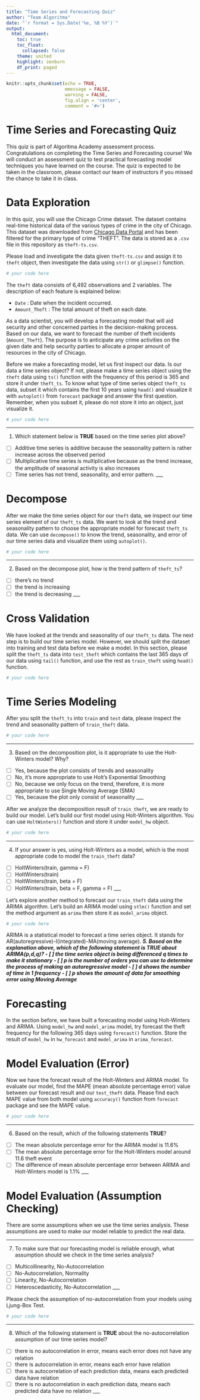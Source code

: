 ```yaml
---
title: "Time Series and Forecasting Quiz"
author: "Team Algoritma"
date: "`r format = Sys.Date('%e, %B %Y')`"
output: 
  html_document:
    toc: true
    toc_float:
      collapsed: false
    theme: united
    highlight: zenburn
    df_print: paged
---
```


```r
knitr::opts_chunk$set(echo = TRUE,
                      mmessage = FALSE,
                      warning = FALSE,
                      fig.align = 'center',
                      comment = '#>')
```

# Time Series and Forecasting Quiz

This quiz is part of Algoritma Academy assessment process. Congratulations on completing the Time Series and Forecasting course! We will conduct an assessment quiz to test practical forecasting model techniques you have learned on the course. The quiz is expected to be taken in the classroom, please contact our team of instructors if you missed the chance to take it in class.

# Data Exploration

In this quiz, you will use the Chicago Crime dataset. The dataset contains real-time historical data of the various types of crime in the city of Chicago. This dataset was downloaded from [Chicago Data Portal](https://data.cityofchicago.org/Public-Safety/Crimes-2001-to-present/ijzp-q8t2) and has been filtered for the primary type of crime "THEFT". The data is stored as a `.csv` file in this repository as `theft-ts.csv`.

Please load and investigate the data given `theft-ts.csv` and assign it to `theft` object, then investigate the data using `str()` or `glimpse()` function.

```r
# your code here

```

The `theft` data consists of 6,492 observations and 2 variables. The description of each feature is explained below:

* `Date` : Date when the incident occurred.
* `Amount_Theft` : The total amount of theft on each date.

As a data scientist, you will develop a forecasting model that will aid security and other concerned parties in the decision-making process. Based on our data, we want to forecast the number of theft incidents (`Amount_Theft`). The purpose is to anticipate any crime activities on the given date and help security parties to allocate a proper amount of resources in the city of Chicago. 

Before we make a forecasting model, let us first inspect our data. Is our data a time series object? If not, please make a time series object using the `theft` data using `ts()` function with the frequency of this period is 365 and store it under `theft_ts`. To know what type of time series object `theft_ts` data, subset it which contains the first 10 years using `head()` and visualize it with `autoplot()` from `forecast` package and answer the first question. Remember, when you subset it, please do not store it into an object, just visualize it.

```r
# your code here

```

___
1. Which statement below is **TRUE** based on the time series plot above?
 - [ ] Additive time series is additive because the seasonality pattern is rather increase across the observed period
 - [ ] Multiplicative time series is multiplicative because as the trend increase, the amplitude of seasonal activity is also increases
 - [ ] Time series has not trend, seasonality, and error pattern.
___

# Decompose

After we make the time series object for our `theft` data, we inspect our time series element of our `theft_ts` data. We want to look at the trend and seasonality pattern to choose the appropriate model for forecast `theft_ts` data. We can use `decompose()` to know the trend, seasonality, and error of our time series data and visualize them using `autoplot()`.

```r
# your code here

```
___

2. Based on the decompose plot, how is the trend pattern of `theft_ts`?
 - [ ] there's no trend
 - [ ] the trend is increasing
 - [ ] the trend is decreasing
___

# Cross Validation

We have looked at the trends and seasonality of our `theft_ts` data. The next step is to build our time series model. However, we should split the dataset into training and test data before we make a model. In this section, please split the `theft_ts` data into `test_theft` which contains the last 365 days of our data using `tail()` function, and use the rest as `train_theft` using `head()` function.

```r
# your code here

```

# Time Series Modeling

After you split the `theft_ts` into `train` and `test` data, please inspect the trend and seasonality pattern of `train_theft` data.

```r
# your code here

```

___
3.  Based on the decomposition plot, is it appropriate to use the Holt-Winters model? Why?
 - [ ] Yes, because the plot consists of trends and seasonality
 - [ ] No, it's more appropriate to use Holt's Exponential Smoothing
 - [ ] No, because we only focus on the trend, therefore, it is more appropriate to use Single Moving Average (SMA)
 - [ ] Yes, because the plot only consist of seasonality
___

After we analyze the decomposition result of `train_theft`, we are ready to build our model. Let's build our first model using Holt-Winters algorithm. You can use `HoltWinters()` function and store it under `model_hw` object.

```r
# your code here

```

___
4. If your answer is yes, using Holt-Winters as a model, which is the most appropriate code to model the `train_theft` data?
 - [ ] HoltWinters(train, gamma = F)
 - [ ] HoltWinters(train)
 - [ ] HoltWinters(train, beta = F)
 - [ ] HoltWinters(train, beta = F, gamma = F)
___

Let's explore another method to forecast our `train_theft` data using the ARIMA algorithm. Let's build an ARIMA model using `stlm()` function and set the method argument as `arima` then store it as `model_arima` object.

```r
# your code here
```

ARIMA is a statistical model to forecast a time series object. It stands for AR(autoregressive)-I(integrated)-MA(moving average).
___
5. Based on the explanation above, which of the following statement is **TRUE** about ARIMA(p,d,q)?
 - [ ] the time series object is being differenced q times to make it stationary
 - [ ] p is the number of orders you can use to determine the process of making an autoregressive model
 - [ ] d shows the number of time in 1 frequency
 - [ ] p shows the amount of data for smoothing error using Moving Average
___

# Forecasting

In the section before, we have built a forecasting model using Holt-Winters and ARIMA. Using `model_hw` and `model_arima` model, try forecast the theft frequency for the following 365 days using `forecast()` function. Store the result of `model_hw` in `hw_forecast` and `model_arima` in `arima_forecast`.

# Model Evaluation (Error)

Now we have the forecast result of the Holt-Winters and ARIMA model. To evaluate our model, find the MAPE (mean absolute percentage error) value between our forecast result and our `test_theft` data. Please find each MAPE value from both model using `accuracy()` function from `forecast` package and see the MAPE value.

```r
# your code here

```

___
6. Based on the result, which of the following statements **TRUE**?
 - [ ] The mean absolute percentage error for the ARIMA model is 11.6%
 - [ ] The mean absolute percentage error for the Holt-Winters model around 11.6 theft event
 - [ ] The difference of mean absolute percentage error between ARIMA and Holt-Winters model is 1.1%
___

# Model Evaluation (Assumption Checking)

There are some assumptions when we use the time series analysis. These assumptions are used to make our model reliable to predict the real data.

___
7. To make sure that our forecasting model is reliable enough, what assumption should we check in the time series analysis?
 - [ ] Multicollinearity, No-Autocorrelation
 - [ ] No-Autocorrelation, Normality
 - [ ] Linearity, No-Autocorrelation
 - [ ] Heteroscedasticity, No-Autocorrelation
___

Please check the assumption of no-autocorrelation from your models using Ljung-Box Test.

```r
# your code here

```

___
8. Which of the following statement is **TRUE** about the no-autocorrelation assumption of our time series model?
 - [ ] there is no autocorrelation in error, means each error does not have any relation
 - [ ] there is autocorrelation in error, means each error have relation
 - [ ] there is autocorrelation of each prediction data, means each predicted data have relation
 - [ ] there is no autocorrelation in each prediction data, means each predicted data have no relation
___